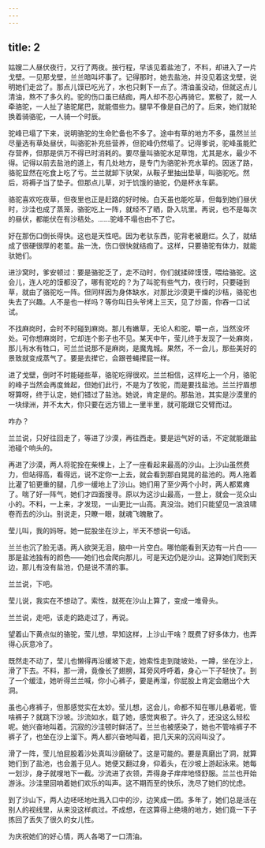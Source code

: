```yaml
---
---
---
```

title: 2
---



姑嫂二人昼伏夜行，又行了两夜。按行程，早该见着盐池了，不料，却进入了一片戈壁。一见那戈壁，兰兰暗叫坏事了。记得那时，她去盐池，并没见着这戈壁，说明她们走岔了。那点儿馍已吃光了，水也只剩下一点了。清油虽没动，但就这点儿清油，熬不了多久的。驼的伤口虽已结痂，两人却不忍心再骑它。累极了，就一人牵骆驼，一人扯了骆驼尾巴，就能借些力。腿早不像是自己的了。后来，她们就轮换着骑骆驼，一人骑一个时辰。

驼峰已塌了下来，说明骆驼的生命贮备也不多了。途中有草的地方不多，虽然兰兰尽量选有草处昼伏，叫骆驼补充些营养，但驼峰仍然塌了。记得爹说，驼峰虽能贮存营养，但那是供万不得已时消耗的。要尽量叫骆驼水足草饱，尤其是水，最少不得。记得以前去盐池的道上，有几处地方，是专门为骆驼补充水草的。因迷了路，骆驼显然在吃食上吃了亏。兰兰就卸下驮架，从鞍子里抽出垫草，叫骆驼吃。然后，将褥子当了垫子。但那点儿草，对于饥饿的骆驼，仍是杯水车薪。

骆驼喜欢吃夜草，但夜里也正是赶路的好时候。白天虽也能吃草，但每到她们昼伏时，沙洼也成了蒸笼，骆驼吃上一阵，就经不了晒，卧入坑里。再说，也不是每次的昼伏，都能伏在有沙秸处。……驼峰不塌也由不了它。

好在那伤口倒长得快。这也是天性吧。因为老驮东西，驼背老被磨烂。久了，就结成了很硬很厚的老茧。盐一洗，伤口很快就结痂了。这样，只要骆驼有体力，就能驮她们。

进沙窝时，爹安顿过：要是骆驼乏了，走不动时，你们就揉碎馍馍，喂给骆驼。这会儿，连人吃的馍都没了，哪有驼吃的？为了叫驼有些气力，夜行时，只要碰到草，就由了骆驼吃一阵。但同样因为身体缺水，对那比沙漠更干燥的沙秸，骆驼也失去了兴趣。人不是也一样吗？等你叫日头爷烤上三天，见了炒面，你吞一口试试。

不找麻岗时，会时不时碰到麻岗。那儿有嫩草，无论人和驼，嚼一点，当然没坏处。可你想麻岗时，它却连个影子也不见。某天中午，莹儿终于发现了一处麻岗，那儿有水有牲口，可兰兰说那不是麻岗，是魔鬼城。果然，不一会儿，那些美好的景致就变成蒸气了。要是去撵它，会跟苍蝇撵屁一样。

进了戈壁，倒时不时能碰些草，骆驼吃得很欢。兰兰相信，这样吃上一个月，骆驼的峰子当然会再度耸起，但她们此行，不是为了牧驼，而是要找盐池。兰兰拧眉想呀算呀，终于认定，她们错过了盐池。她说，肯定是的。那盐池，其实是沙漠里的一块绿洲，并不太大，你只要在远方错上一里半里，就可能跟它交臂而过。

咋办？

兰兰说，只好往回走了，等进了沙漠，再往西走。要是运气好的话，不定就能跟盐池碰个响头的。

再进了沙漠，两人将驼拴在柴棵上，上了一座看起来最高的沙山。上沙山虽然费力，但站得高，看得远，说不定你一上去，就会看到那白晃晃的盐池的。两人拖着比灌了铅更重的腿，几步一缓地上了沙山。她们用了至少两个小时，两人都累瘫了。喘了好一阵气，她们才四面搜寻。原以为这沙山最高，一登上，就会一览众山小的。不料，一上来，才发现，一山更比一山高。真没治。她们只能望见一浪浪啸卷而去的沙山。别说走，只瞭一眼，就魂飞魄散了。

莹儿叫，我的妈呀。她一屁股坐在沙上，半天不想说一句话。

兰兰也沉了脸无语。两人欲哭无泪，脑中一片空白。哪怕能看到天边有一片白——那是盐池独有的颜色——她们也会爬向那儿，可是天边仍是沙山。这算她们爬到天边，那儿有没有盐池，仍是说不清的事。

兰兰说，下吧。

莹儿说，我实在不想动了。索性，就死在沙山上算了，变成一堆骨头。

兰兰说，走吧，该走的路走过了，再说。

望着山下黄点似的骆驼，莹儿想，早知这样，上沙山干啥？既费了好多体力，也弄得心灰意冷了。

既然走不动了，莹儿也懒得再沿缓坡下走，她索性走到陡坡处，一蹲，坐在沙上，滑了下去。不料，那一滑，竟像长了翅膀，耳旁风呼呼着，身心一下子轻快了。到了一个缓洼，她听得兰兰喊，你小心裤子，要是再溜，你屁股上肯定会磨出个大洞。

虽也心疼裤子，但那感觉实在太妙。莹儿想，这会儿，命都不知在哪儿悬着呢，管啥裤子？就跳下沙坡。沙流如水，载了她，感觉爽极了。许久了，还没这么轻松呢。她兴奋地叫着。沉寂的沙洼顿时鲜活了。兰兰也被感染了，她也不管啥裤子不裤子了，也坐在沙上溜下。两人都兴奋地叫着，把几天来的沉闷叫没了。

滑了一阵，莹儿怕屁股着沙处真叫沙磨破了。这是可能的。要是真磨出了洞，就算她们到了盐池，也会羞于见人。她便又翻过身，仰着头，在沙坡上游起泳来。她每一划沙，身子就嗖地下一截。沙流进了衣领，弄得身子痒痒地怪舒服。兰兰也开始游泳。沙洼里回响着她们欢乐的叫声。这不期而至的快乐，洗尽了她们的忧虑。

到了沙山下，两人边呸呸地吐溅入口中的沙，边笑成一团。多年了，她们总是活在别人的视线里，从来没这样疯过。不成想，在这算得上绝境的地方，她们竟一下子拣回了丢失了很久的女儿性。

为庆祝她们的好心情，两人各喝了一口清油。
